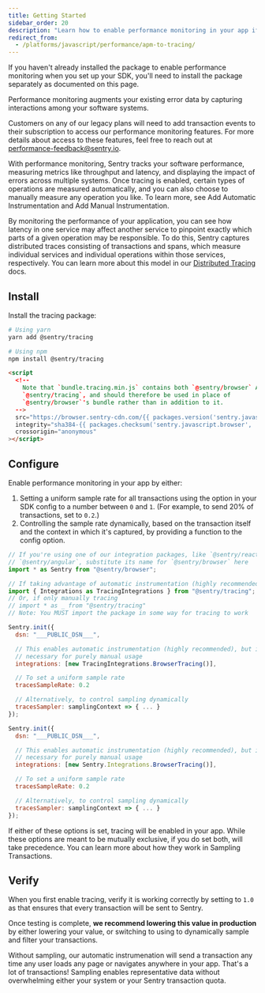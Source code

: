 ```yaml
---
title: Getting Started
sidebar_order: 20
description: "Learn how to enable performance monitoring in your app if it is not already set up."
redirect_from:
  - /platforms/javascript/performance/apm-to-tracing/
---
```


<Note>

If you haven't already installed the package to enable performance monitoring when you set up your SDK, you'll need to install the package separately as documented on this page.

</Note>

Performance monitoring augments your existing error data by capturing interactions among your software systems.

<Alert>

Customers on any of our legacy plans will need to add transaction events to their subscription to access our performance monitoring features. For more details about access to these features, feel free to reach out at [performance-feedback@sentry.io](mailto:performance-feedback@sentry.io).

</Alert>

With performance monitoring, Sentry tracks your software performance, measuring metrics like throughput and latency, and displaying the impact of errors across multiple systems. Once tracing is enabled, certain types of operations are measured automatically, and you can also choose to manually measure any operation you like. To learn more, see <PlatformLink to="/performance/capturing/automatic/">Add Automatic Instrumentation</PlatformLink> and <PlatformLink to="/performance/capturing/manual/">Add Manual Instrumentation</PlatformLink>.

By monitoring the performance of your application, you can see how latency in one service may affect another service to pinpoint exactly which parts of a given operation may be responsible. To do this, Sentry captures distributed traces consisting of transactions and spans, which measure individual services and individual operations within those services, respectively. You can learn more about this model in our [Distributed Tracing](/product/performance/distributed-tracing/) docs.

## Install

Install the tracing package:

```bash {tabTitle: ESM}
# Using yarn
yarn add @sentry/tracing

# Using npm
npm install @sentry/tracing
```

```html {tabTitle: CDN}
<script
  <!--
    Note that `bundle.tracing.min.js` contains both `@sentry/browser` AND
    `@sentry/tracing`, and should therefore be used in place of
    `@sentry/browser`'s bundle rather than in addition to it.
  -->
  src="https://browser.sentry-cdn.com/{{ packages.version('sentry.javascript.browser') }}/bundle.tracing.min.js"
  integrity="sha384-{{ packages.checksum('sentry.javascript.browser', 'bundle.tracing.min.js', 'sha384-base64') }}"
  crossorigin="anonymous"
></script>
```

## Configure

Enable performance monitoring in your app by either:

1. Setting a uniform sample rate for all transactions using the <PlatformIdentifier name="traces-sample-rate" /> option in your SDK config to a number between `0` and `1`. (For example, to send 20% of transactions, set <PlatformIdentifier name="traces-sample-rate" /> to `0.2`.)
2. Controlling the sample rate dynamically, based on the transaction itself and the context in which it's captured, by providing a function to the <PlatformIdentifier name="traces-sampler" /> config option.

```javascript {tabTitle: ESM}
// If you're using one of our integration packages, like `@sentry/react` or
// `@sentry/angular`, substitute its name for `@sentry/browser` here
import * as Sentry from "@sentry/browser";

// If taking advantage of automatic instrumentation (highly recommended)
import { Integrations as TracingIntegrations } from "@sentry/tracing";
// Or, if only manually tracing
// import * as _ from "@sentry/tracing"
// Note: You MUST import the package in some way for tracing to work

Sentry.init({
  dsn: "___PUBLIC_DSN___",

  // This enables automatic instrumentation (highly recommended), but is not
  // necessary for purely manual usage
  integrations: [new TracingIntegrations.BrowserTracing()],

  // To set a uniform sample rate
  tracesSampleRate: 0.2

  // Alternatively, to control sampling dynamically
  tracesSampler: samplingContext => { ... }
});
```

```javascript {tabTitle: CDN}
Sentry.init({
  dsn: "___PUBLIC_DSN___",

  // This enables automatic instrumentation (highly recommended), but is not
  // necessary for purely manual usage
  integrations: [new Sentry.Integrations.BrowserTracing()],

  // To set a uniform sample rate
  tracesSampleRate: 0.2

  // Alternatively, to control sampling dynamically
  tracesSampler: samplingContext => { ... }
});
```

If either of these options is set, tracing will be enabled in your app. While these options are meant to be mutually exclusive, if you do set both, <PlatformIdentifier name="traces-sampler" /> will take precedence. You can learn more about how they work in <PlatformLink to="/performance/sampling/">Sampling Transactions</PlatformLink>.

## Verify

When you first enable tracing, verify it is working correctly by setting <PlatformIdentifier name="traces-sample-rate" /> to `1.0` as that ensures that every transaction will be sent to Sentry.

Once testing is complete, **we recommend lowering this value in production** by either lowering your <PlatformIdentifier name="traces-sample-rate" /> value, or switching to using <PlatformIdentifier name="traces-sampler" /> to dynamically sample and filter your transactions.

Without sampling, our automatic instrumenation will send a transaction any time any user loads any page or navigates anywhere in your app. That's a lot of transactions! Sampling enables representative data without overwhelming either your system or your Sentry transaction quota.
